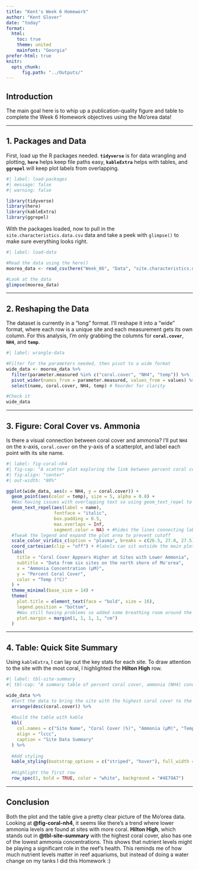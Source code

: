 ```yaml
---
title: "Kent's Week 6 Homework"
author: "Kent Glover"
date: "today"
format: 
  html:
    toc: true
    theme: united
    mainfont: "Georgia"
prefer-html: true
knitr: 
  opts_chunk:
      fig.path: "../Outputs/"
---
```


## Introduction

The main goal here is to whip up a publication-quality figure and table to complete the Week 6 Homework objectives using the Mo'orea data!

---

## 1. Packages and Data

First, load up the R packages needed. **`tidyverse`** is for data wrangling and plotting, **`here`** helps keep file paths easy, **`kableExtra`** helps with tables, and **`ggrepel`** will keep plot labels from overlapping.

```r
#| label: load-packages
#| message: false
#| warning: false

library(tidyverse)
library(here)
library(kableExtra)
library(ggrepel)
```

With the packages loaded, now to pull in the `site.characteristics.data.csv` data and take a peek with `glimpse()` to make sure everything looks right.

```r
#| label: load-data

#Read the data using the here()
moorea_data <- read_csv(here("Week_06", "Data", "site.characteristics.data.csv"))

#Look at the data
glimpse(moorea_data)
```

---

## 2. Reshaping the Data

The dataset is currently in a "long" format. I'll reshape it into a "wide" format, where each row is a unique site and each measurement gets its own column. For this analysis, I'm only grabbing the columns for **`coral.cover`**, **`NH4`**, and **`temp`**.

```r
#| label: wrangle-data

#Filter for the parameters needed, then pivot to a wide format
wide_data <- moorea_data %>%
  filter(parameter.measured %in% c("coral.cover", "NH4", "temp")) %>%
  pivot_wider(names_from = parameter.measured, values_from = values) %>%
  select(name, coral.cover, NH4, temp) # Reorder for clarity

#Check it
wide_data
```

---

## 3. Figure: Coral Cover vs. Ammonia

Is there a visual connection between coral cover and ammonia? I'll put `NH4` on the x-axis, `coral.cover` on the y-axis of a scatterplot, and label each point with its site name.

```r
#| label: fig-coral-nh4
#| fig-cap: "A scatter plot exploring the link between percent coral cover and ammonia (NH4) concentration across six sites in Mo'orea. Points are colored by the site's average temperature."
#| fig-align: "center"
#| out-width: "80%"

ggplot(wide_data, aes(x = NH4, y = coral.cover)) +
  geom_point(aes(color = temp), size = 5, alpha = 0.8) +
  #Was having issues with overlapping text so using geom_text_repel to make sure labels don't overlap
  geom_text_repel(aes(label = name), 
                  fontface = "italic", 
                  box.padding = 0.5, 
                  max.overlaps = Inf,
                  segment.color = NA) + #hides the lines connecting labels to points that I thought were unnecessary
  #Tweak the legend and expand the plot area to prevent cutoff
  scale_color_viridis_c(option = "plasma", breaks = c(26.5, 27.0, 27.5)) + 
  coord_cartesian(clip = "off") + #labels can sit outside the main plot
  labs(
    title = "Coral Cover Appears Higher at Sites with Lower Ammonia",
    subtitle = "Data from six sites on the north shore of Mo'orea",
    x = "Ammonia Concentration (μM)",
    y = "Percent Coral Cover",
    color = "Temp (°C)"
  ) +
  theme_minimal(base_size = 14) +
  theme(
    plot.title = element_text(face = "bold", size = 16),
    legend.position = "bottom",
    #Was still having problems so added some breathing room around the plot for labels
    plot.margin = margin(1, 1, 1, 1, "cm") 
  )
```

---

## 4. Table: Quick Site Summary

Using `kableExtra`, I can lay out the key stats for each site. To draw attention to the site with the most coral, I highlighted the **Hilton High** row.

```r
#| label: tbl-site-summary
#| tbl-cap: "A summary table of percent coral cover, ammonia (NH4) concentration, and temperature for the six study sites in Mo'orea."

wide_data %>%
  #Sort the data to bring the site with the highest coral cover to the top
  arrange(desc(coral.cover)) %>% 
  
  #build the table with kable
  kbl(
    col.names = c("Site Name", "Coral Cover (%)", "Ammonia (μM)", "Temperature (°C)"),
    align = "lccc",
    caption = "Site Data Summary"
  ) %>%
  
  #Add styling
  kable_styling(bootstrap_options = c("striped", "hover"), full_width = FALSE) %>%
  
  #Highlight the first row
  row_spec(1, bold = TRUE, color = "white", background = "#4E79A7") 
```

---

## Conclusion

Both the plot and the table give a pretty clear picture of the Mo'orea data. Looking at **@fig-coral-nh4**, it seems like there's a trend where lower ammonia levels are found at sites with more coral. **Hilton High**, which stands out in **@tbl-site-summary** with the highest coral cover, also has one of the lowest ammonia concentrations. This shows that nutrient levels might be playing a significant role in the reef's health. This reminds me of how much nutrient levels matter in reef aquariums, but instead of doing a water change on my tanks I did this Homework :)